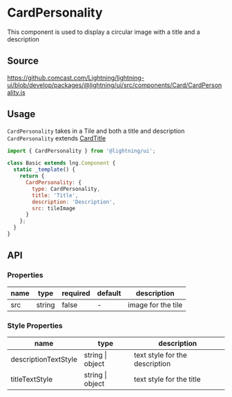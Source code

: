 
# CardPersonality

This component is used to display a circular image with a title and a description

## Source

https://github.comcast.com/Lightning/lightning-ui/blob/develop/packages/@lightning/ui/src/components/Card/CardPersonality.js

## Usage

`CardPersonality` takes in a Tile and both a title and description
`CardPersonality` extends [CardTitle](?path=/docs/patterns-cardtitle--title-and-description)

```js
import { CardPersonality } from '@lightning/ui';

class Basic extends lng.Component {
  static _template() {
    return {
      CardPersonality: {
        type: CardPersonality,
        title: 'Title',
        description: 'Description',
        src: tileImage
      }
    };
  }
}
```

<Canvas>
  <Story id="tiles-cards-cardpersonality--card-personality" />
</Canvas>

## API

### Properties

| name | type   | required | default | description        |
| ---- | ------ | -------- | ------- | ------------------ |
| src  | string | false    | -       | image for the tile |

### Style Properties

| name                 | type             | description                    |
| -------------------- | ---------------- | ------------------------------ |
| descriptionTextStyle | string \| object | text style for the description |
| titleTextStyle       | string \| object | text style for the title       |
